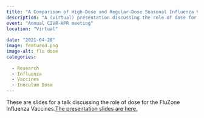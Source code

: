 ```yaml
---
title: "A Comparison of High-Dose and Regular-Dose Seasonal Influenza Vaccines Toward Eliciting Homologous and Heterologous Immunity"
description: "A (virtual) presentation discussing the role of dose for Influenza Vaccines." 
event: "Annual CIVR-HPR meeting"
location: "Virtual"
  
date: "2021-04-28"
image: featured.png
image-alt: flu dose
categories:
  
  - Research
  - Influenza
  - Vaccines
  - Inoculum Dose
---
```


These are slides for a talk discussing the role of dose for the FluZone Influenza Vaccines.<a href="2021_04_CIVIC.html" target="_blank">The presentation slides are here.</a>

